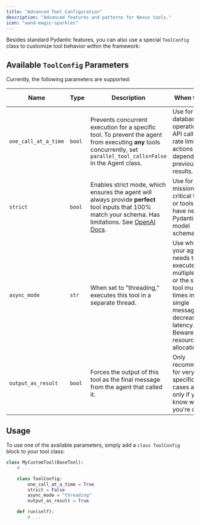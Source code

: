 ```yaml
---
title: "Advanced Tool Configuration"
description: "Advanced features and patterns for Nexus tools."
icon: "wand-magic-sparkles"
---
```


Besides standard Pydantic features, you can also use a special `ToolConfig` class to customize tool behavior within the framework:

## Available `ToolConfig` Parameters

Currently, the following parameters are supported:

| Name               | Type    | Description                                                                                                      | When to Use                                                                                          | Default Value |
|--------------------|---------|------------------------------------------------------------------------------------------------------------------|------------------------------------------------------------------------------------------------------|---------------|
| `one_call_at_a_time` | `bool` | Prevents concurrent execution for a specific tool. To prevent the agent from executing **any** tools concurrently, set `parallel_tool_calls=False` in the Agent class. | Use for database operations, API calls with rate limits, or actions that depend on previous results. | `False`         |
| `strict`             | `bool` | Enables strict mode, which ensures the agent will always provide **perfect** tool inputs that 100% match your schema. Has limitations. See [OpenAI Docs](https://platform.openai.com/docs/guides/structured-outputs#supported-schemas). | Use for mission-critical tools or tools that have nested Pydantic model schemas.                     | `False`         |
| `async_mode`         | `str`  | When set to "threading," executes this tool in a separate thread.                                                  | Use when your agent needs to execute multiple tools or the same tool multiple times in a single message to decrease latency. Beware of resource allocation. | `None`          |
| `output_as_result`   | `bool` | Forces the output of this tool as the final message from the agent that called it.                                     | Only recommended for very specific use cases and only if you know what you're doing.                 | `False`         |

## Usage

To use one of the available parameters, simply add a `class ToolConfig` block to your tool class:

```python
class MyCustomTool(BaseTool):
    # ...

    class ToolConfig:
        one_call_at_a_time = True
        strict = False
        async_mode = "threading"
        output_as_result = True

    def run(self):
        # ...
```
